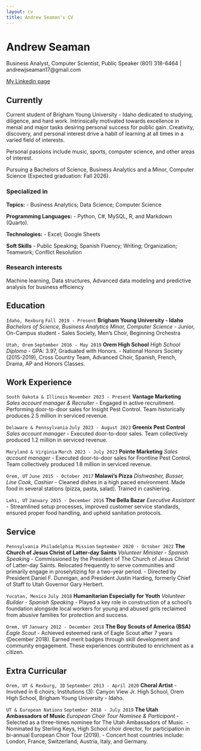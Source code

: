 ```yaml
---
layout: cv
title: Andrew Seaman's CV
---
```

# Andrew Seaman
Business Analyst, Computer Scientist, Public Speaker
(801) 318-6464 | andrewjseaman17@gmail.com

<div id="webaddress">
<a href="https://www.linkedin.com/in/andrew-james-seaman/">My Linkedin page</a>
</div>


## Currently
Current student of Brigham Young University - Idaho dedicated to studying, diligence, and hard work. Intrinsically motivated towards excellence in menial and major tasks desiring personal success for public gain. Creativity, discovery, and personal interest drive a habit of learning at all times in a varied field of interests.

Personal passions include music, sports, computer science, and other areas of interest.

Pursuing a Bachelors of Science, Business Analytics and a Minor, Computer Science (Expected graduation: Fall 2026).

### Specialized in
<!-- Add: specialized in -->
<!-- Laws of motion, gravitation, minting coins, disliking [Robert Hooke](http://en.wikipedia.org/wiki/Robert_Hooke) -->
__Topics:__
- Business Analytics; Data Science; Computer Science

__Programming Languages:__
- Python, C#, MySQL, R, and Markdown (Quarto).

__Technologies:__
- Excel; Google Sheets

__Soft Skills__
- Public Speaking; Spanish Fluency; Writing; Organization; Teamwork; Conflict Resolution


### Research interests
Machine learning, Data structures, Advanced data modeling and predictive analysis for business efficiency


## Education
<!-- Add: education -->
`Idaho, Rexburg`
`Fall 2019 - Present`
__Brigham Young University - Idaho__
_Bachelors of Science, Business Analytics_
_Minor, Computer Science_
- Junior, On-Campus student
- Sales Society, Men's Choir, Beginning Orchestra

`Utah, Orem`
`September 2016 - May 2019`
__Orem High School__
_High School Diploma_
- GPA: 3.97, Graduated with Honors.
- National Honors Society (2015-2019), Cross Country Team, Advanced Choir, Spanish, French, Drama, AP and Honors Classes.


## Work Experience
`South Dakota & Illinois`
`November 2023 - Present`
__Vantage Marketing__
_Sales account manager & Recruiter_
- Engaged in active recruitment. Performing door-to-door sales for Insight Pest Control. Team historically produces 2.5 million in serviced revenue.

`Delaware & Pennsylvania`
`July 2023 - August 2023`
__Greenix Pest Control__
_Sales account manager_
- Executed door-to-door sales. Team collectively produced 1.2 million in serviced revenue.

`Maryland & Virginia`
`March 2023 - July 2023`
__Pointe Marketing__
_Sales account manager_
- Executed door-to-door sales for Frontline Pest Control. Team collectively produced 1.8 million in serviced revenue.

`Orem, UT`
`June 2015 - October 2017`
__Malawi's Pizza__
_Dishwasher, Busser, Line Cook, Cashier_
- Cleaned dishes in a high paced environment. Made food in several stations (pizza, pasta, salad). Trained in cashiering.

`Lehi, UT`
`January 2015 - December 2016`
__The Bella Bazar__
_Executive Assistant_
- Streamlined setup processes, improved customer service standards, ensured proper food handling, and upheld sanitation protocols.


## Service
`Pennsylvania Philadelphia Mission`
`September 2020 - October 2022`
__The Church of Jesus Christ of Latter-day Saints__
_Volunteer Minister - Spanish Speaking_
- Commissioned by the President of The Church of Jesus Christ of Latter-day Saints. Relocated frequently to serve communities and primarily engage in proselytizing for a two-year period.
- Directed by President Daniel F. Dunnigan, and President Justin Harding, formerly Chief of Staff to Utah Governor Gary Herbert.

`Yucatan, Mexico`
`July 2018`
__Humanitarian Especially for Youth__ 
_Volunteer Builder - Spanish Speaking_
- Played a key role in construction of a school's foundation alongside local workers for young and abused girls reclaimed from abusive
families for protection and success.

`Orem, UT`
`January 2012 - December 2018`
__The Boy Scouts of America (BSA)__
_Eagle Scout_
- Achieved esteemed rank of Eagle Scout after 7 years (December 2018). Earned merit badges through skill development and community engagement. These experiences contributed to enrichment as a citizen.


## Extra Curricular
`Orem, UT & Rexburg, ID`
`September 2013 - April 2020`
__Choral Artist__
- Involved in 6 choirs; Institutions (3): Canyon View Jr. High School, Orem High School, Brigham Young University - Idaho.

`UT & European Nations`
`September 2018 - July 2019`
__The Utah Ambassadors of Music__
_European Choir Tour Nominee & Participant_
- Selected as a three-times nominee for The Utah Ambassadors of Music.
- Nominated by Sterling Keys, High School choir director, for participation in bi-annual European Choir Tour (2019).
- Concert host countries include: London, France, Switzerland, Austria, Italy, and Germany.


<!-- ### Footer

Last updated: Dec 2024 -->